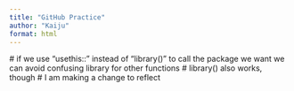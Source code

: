 ```yaml
---
title: "GitHub Practice"
author: "Kaiju"
format: html
---
```

 # if we use "usethis::" instead of "library()" to call the package we want we can avoid confusing library for other functions
 # library() also works, though
 # I am making a change to reflect 